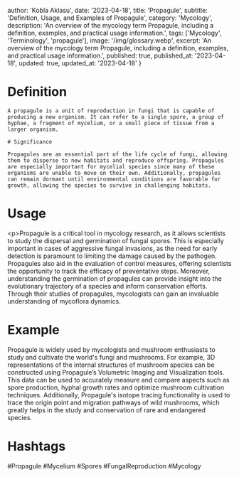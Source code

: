 
  author: 'Kobla Aklasu',
  date: '2023-04-18',
  title: 'Propagule',
  subtitle: 'Definition, Usage, and Examples of Propagule',
  category: 'Mycology',
  description: 'An overview of the mycology term Propagule, including a definition, examples, and practical usage information.',
  tags: ['Mycology', 'Terminology', 'propagule'],
  image: '/img/glossary.webp',
  excerpt: 'An overview of the mycology term Propagule, including a definition, examples, and practical usage information.',
  published: true,
  published_at: '2023-04-18',
  updated: true,
  updated_at: '2023-04-18'
}




# Definition
    
    A propagule is a unit of reproduction in fungi that is capable of producing a new organism. It can refer to a single spore, a group of hyphae, a fragment of mycelium, or a small piece of tissue from a larger organism.
    
    # Significance
    
    Propagules are an essential part of the life cycle of fungi, allowing them to disperse to new habitats and reproduce offspring. Propagules are especially important for mycelial species since many of these organisms are unable to move on their own. Additionally, propagules can remain dormant until environmental conditions are favorable for growth, allowing the species to survive in challenging habitats.

# Usage

&lt;p&gt;Propagule is a critical tool in mycology research, as it allows scientists to study the dispersal and germination of fungal spores. This is especially important in cases of aggressive fungal invasions, as the need for early detection is paramount to limiting the damage caused by the pathogen. Propagules also aid in the evaluation of control measures, offering scientists the opportunity to track the efficacy of preventative steps. Moreover, understanding the germination of propagules can provide insight into the evolutionary trajectory of a species and inform conservation efforts. Through their studies of propagules, mycologists can gain an invaluable understanding of mycoflora dynamics.

# Example

Propagule is widely used by mycologists and mushroom enthusiasts to study and cultivate the world's fungi and mushrooms. For example, 3D representations of the internal structures of mushroom species can be constructed using Propagule’s Volumetric Imaging and Visualization tools. This data can be used to accurately measure and compare aspects such as spore production, hyphal growth rates and optimize mushroom cultivation techniques. Additionally, Propagule's isotope tracing functionality is used to trace the origin point and migration pathways of wild mushrooms, which greatly helps in the study and conservation of rare and endangered species.

# Hashtags

#Propagule #Mycelium #Spores #FungalReproduction #Mycology


